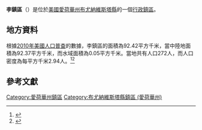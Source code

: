 {{noteTA
|G1=USState
|G2=地名
|G3=Unit
}}
{{Infobox settlement
|official_name            = 李鎮區
|native_name = Lee Township
|settlement_type          = [[行政鎮區|行政鎮區]]
|image_skyline            = 
|imagesize                = 
|image_map                = Map highlighting Lee Township, Buena Vista County, Iowa.svg
|mapsize                  = 250px
|pushpin_map  =USA Iowa
|pushpin_label = 李鎮區
|pushpin_label_position   = top
|pushpin_map_caption      = 李鎮區在愛荷華州的位置
|subdivision_type         = [[世界政區索引|國家]]
|subdivision_type1        = [[美国州份|州份]]
|subdivision_type2        = [[愛荷華州行政区划|縣]]
|subdivision_name         = [[美国|美国]]
|subdivision_name1        = [[愛荷華州|愛荷華州]]
|subdivision_name2        = [[布尤納維斯塔縣_(愛荷華州)|布尤納維斯塔縣]]
|elevation_ft             = 1329
|elevation_m              = 405
|timezone                 = [[北美中部時區|北美中部時區]]
|area_total_km2           = 92.42
|area_land_km2            = 92.37
|area_water_km2           = 0.05
|area_total_sq_mi         = 
|area_land_sq_mi          = 
|area_water_sq_mi         = 
|population_as_of         = [[2010年美國人口普查|2010]]
|population_footnotes     = 
|population_total         = 272
|population_density_km2   = auto
|population_density_sq_mi = auto
|utc_offset               = -6
|coordinates              = {{coord|42|51|30|N|95|04|57|W|type:city_region:US-AL_source:GNS-enwiki|display=inline,title}}
| coor_pinpoint           = 
| coordinates_footnotes   = 
|timezone_DST             = CDT
|utc_offset_DST           = -5
|postal_code_type         = [[美國郵區編號|郵區編號]]
|postal_code              = 
|area_code                = {{link-en|电话区号319|Area code 319|319}}
|blank_name = [[地名信息系统|GNIS ID]]
|blank_info = 468198
}}
'''李鎮區'''（{{lang-en|Lee Township}}）是位於[[美國|美國]][[愛荷華州|愛荷華州]][[布尤納維斯塔縣_(愛荷華州)|布尤納維斯塔縣]]的一個[[行政鎮區|行政鎮區]]。

== 地方資料 ==
根據[[2010年美國人口普查|2010年美國人口普查]]的數據，李鎮區的面積為92.42平方千米，當中陸地面積為92.37平方千米，而水域面積為0.05平方千米。當地共有人口272人，而人口密度為每平方千米2.94人。<ref name="GR8">{{cite web|url=http://factfinder2.census.gov|publisher=[[美国人口调查局|美国人口调查局]]|accessdate=2011-05-14|title=American FactFinder|archive-date=2013-09-11|archive-url=https://web.archive.org/web/20130911234518/http://factfinder2.census.gov/|dead-url=no}}</ref><ref>{{cite web|url=https://www.citypopulation.de/en/usa/iowa/admin/|title=USA: Iowa (Counties and Townships) - City Population}}</ref>

== 參考文獻 ==
{{reflist}}

{{布尤納維斯塔縣 (愛荷華州)}}

{{DEFAULTSORT:Lee Township}}
[[Category:愛荷華州鎮區|Category:愛荷華州鎮區]]
[[Category:布尤納維斯塔縣鎮區_(愛荷華州)|Category:布尤納維斯塔縣鎮區 (愛荷華州)]]

{{Iowa-geo-stub}}